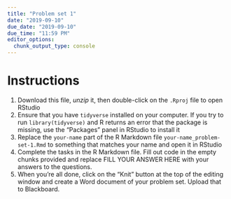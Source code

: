 ```yaml
---
title: "Problem set 1"
date: "2019-09-10"
due_date: "2019-09-10"
due_time: "11:59 PM"
editor_options: 
  chunk_output_type: console
---
```


# Instructions


1. Download this file, *unzip* it, then double-click on the `.Rproj` file to open RStudio
2. Ensure that you have `tidyverse` installed on your computer. If you try to run `library(tidyverse)` and R returns an error that the package is missing, use the “Packages” panel in RStudio to install it
3. Replace the `your-name` part of the R Markdown file `your-name_problem-set-1.Rmd` to something that matches your name and open it in RStudio
4. Complete the tasks in the R Markdown file. Fill out code in the empty chunks provided and replace FILL YOUR ANSWER HERE with your answers to the questions. 
5. When you’re all done, click on the “Knit” button at the top of the editing window and create a Word document of your problem set. Upload that to Blackboard.